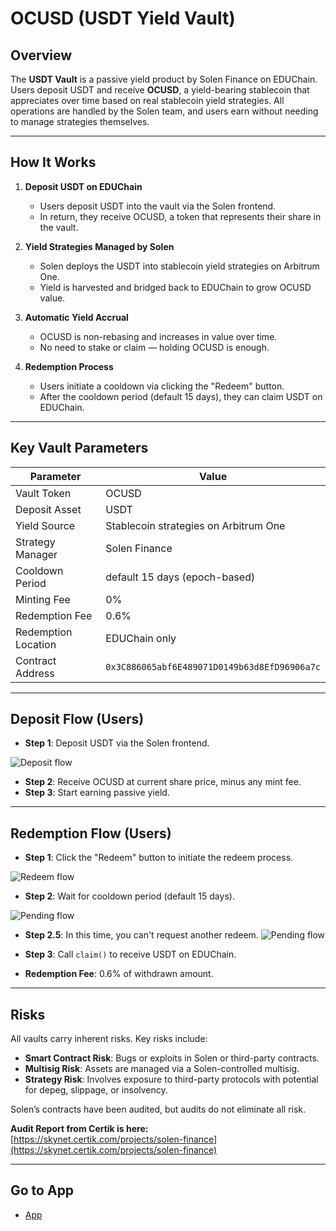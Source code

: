 # OCUSD (USDT Yield Vault)

## Overview

The **USDT Vault** is a passive yield product by Solen Finance on EDUChain. Users deposit USDT and receive **OCUSD**, a yield-bearing stablecoin that appreciates over time based on real stablecoin yield strategies. All operations are handled by the Solen team, and users earn without needing to manage strategies themselves.

---

## How It Works

1. **Deposit USDT on EDUChain**
   - Users deposit USDT into the vault via the Solen frontend.
   - In return, they receive OCUSD, a token that represents their share in the vault.

2. **Yield Strategies Managed by Solen**
   - Solen deploys the USDT into stablecoin yield strategies on Arbitrum One.
   - Yield is harvested and bridged back to EDUChain to grow OCUSD value.

3. **Automatic Yield Accrual**
   - OCUSD is non-rebasing and increases in value over time.
   - No need to stake or claim — holding OCUSD is enough.

4. **Redemption Process**
   - Users initiate a cooldown via clicking the "Redeem" button.
   - After the cooldown period (default 15 days), they can claim USDT on EDUChain.

---

## Key Vault Parameters

| Parameter           | Value                                 |
| ------------------- | ------------------------------------- |
| Vault Token         | OCUSD                                 |
| Deposit Asset       | USDT                                  |
| Yield Source        | Stablecoin strategies on Arbitrum One |
| Strategy Manager    | Solen Finance                         |
| Cooldown Period     | default 15 days (epoch-based)         |
| Minting Fee         | 0%                                    |
| Redemption Fee      | 0.6%                                  |
| Redemption Location | EDUChain only                         |
| Contract Address    | `0x3C886065abf6E489071D0149b63d8EfD96906a7c` |

---

## Deposit Flow (Users)


- **Step 1**: Deposit USDT via the Solen frontend.

![Deposit flow](./Deposit.png)

- **Step 2**: Receive OCUSD at current share price, minus any mint fee.
- **Step 3**: Start earning passive yield.

---

## Redemption Flow (Users)







- **Step 1**: Click the "Redeem" button to initiate the redeem process. 

![Redeem flow](./Redeem.png)
- **Step 2**: Wait for cooldown period (default 15 days).

![Pending flow](./Pending.png)

- **Step 2.5**: In this time, you can't request another redeem.
![Pending flow](./RedeemPending.png)

- **Step 3**: Call `claim()` to receive USDT on EDUChain.
- **Redemption Fee**: 0.6% of withdrawn amount.

---

## Risks

All vaults carry inherent risks. Key risks include:

- **Smart Contract Risk**: Bugs or exploits in Solen or third-party contracts.
- **Multisig Risk**: Assets are managed via a Solen-controlled multisig.
- **Strategy Risk**: Involves exposure to third-party protocols with potential for depeg, slippage, or insolvency.

Solen’s contracts have been audited, but audits do not eliminate all risk. 

**Audit Report from Certik is here:**  
[https://skynet.certik.com/projects/solen-finance](https://skynet.certik.com/projects/solen-finance)


---

## Go to App


- [App](https://app.solen.finance)
